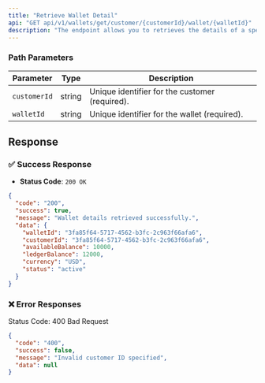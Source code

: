 ```yaml
---
title: "Retrieve Wallet Detail"
api: "GET api/v1/wallets/get/customer/{customerId}/wallet/{walletId}"
description: "The endpoint allows you to retrieves the details of a specific wallet associated with a customer."
---
```


### **Path Parameters**

| Parameter     | Type   | Description                              |
|---------------|--------|------------------------------------------|
| `customerId`  | string | Unique identifier for the customer (required). |
| `walletId`    | string | Unique identifier for the wallet (required).   |

## Response

### ✅ Success Response

- **Status Code**: `200 OK`

```json
{
  "code": "200",
  "success": true,
  "message": "Wallet details retrieved successfully.",
  "data": {
    "walletId": "3fa85f64-5717-4562-b3fc-2c963f66afa6",
    "customerId": "3fa85f64-5717-4562-b3fc-2c963f66afa6",
    "availableBalance": 10000,
    "ledgerBalance": 12000,
    "currency": "USD",
    "status": "active"
  }
}
```

### ❌ Error Responses

Status Code: 400 Bad Request

```json
{
  "code": "400",
  "success": false,
  "message": "Invalid customer ID specified",
  "data": null
}
```
